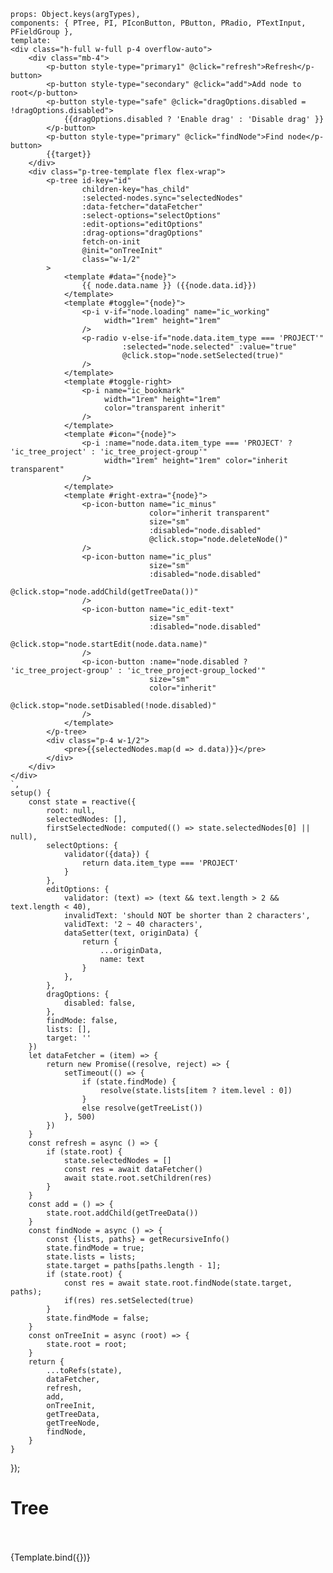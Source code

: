 
<Meta title='Data Display/Tree' argTypes={{}}/>


    props: Object.keys(argTypes),
    components: { PTree, PI, PIconButton, PButton, PRadio, PTextInput, PFieldGroup },
    template: `
    <div class="h-full w-full p-4 overflow-auto">
        <div class="mb-4">
            <p-button style-type="primary1" @click="refresh">Refresh</p-button>
            <p-button style-type="secondary" @click="add">Add node to root</p-button>
            <p-button style-type="safe" @click="dragOptions.disabled = !dragOptions.disabled">
                {{dragOptions.disabled ? 'Enable drag' : 'Disable drag' }}
            </p-button>
            <p-button style-type="primary" @click="findNode">Find node</p-button>
            {{target}}
        </div>
        <div class="p-tree-template flex flex-wrap">
            <p-tree id-key="id"
                    children-key="has_child"
                    :selected-nodes.sync="selectedNodes"
                    :data-fetcher="dataFetcher"
                    :select-options="selectOptions"
                    :edit-options="editOptions"
                    :drag-options="dragOptions"
                    fetch-on-init
                    @init="onTreeInit"
                    class="w-1/2"
            >
                <template #data="{node}">
                    {{ node.data.name }} ({{node.data.id}})
                </template>
                <template #toggle="{node}">
                    <p-i v-if="node.loading" name="ic_working"
                         width="1rem" height="1rem"
                    />
                    <p-radio v-else-if="node.data.item_type === 'PROJECT'"
                             :selected="node.selected" :value="true"
                             @click.stop="node.setSelected(true)"
                    />
                </template>
                <template #toggle-right>
                    <p-i name="ic_bookmark"
                         width="1rem" height="1rem"
                         color="transparent inherit"
                    />
                </template>
                <template #icon="{node}">
                    <p-i :name="node.data.item_type === 'PROJECT' ? 'ic_tree_project' : 'ic_tree_project-group'"
                         width="1rem" height="1rem" color="inherit transparent"
                    />
                </template>
                <template #right-extra="{node}">
                    <p-icon-button name="ic_minus"
                                   color="inherit transparent"
                                   size="sm"
                                   :disabled="node.disabled"
                                   @click.stop="node.deleteNode()"
                    />
                    <p-icon-button name="ic_plus"
                                   size="sm"
                                   :disabled="node.disabled"
                                   @click.stop="node.addChild(getTreeData())"
                    />
                    <p-icon-button name="ic_edit-text"
                                   size="sm"
                                   :disabled="node.disabled"
                                   @click.stop="node.startEdit(node.data.name)"
                    />
                    <p-icon-button :name="node.disabled ? 'ic_tree_project-group' : 'ic_tree_project-group_locked'"
                                   size="sm"
                                   color="inherit"
                                   @click.stop="node.setDisabled(!node.disabled)"
                    />
                </template>
            </p-tree>
            <div class="p-4 w-1/2">
                <pre>{{selectedNodes.map(d => d.data)}}</pre>
            </div>
        </div>
    </div>
    `,
    setup() {
        const state = reactive({
            root: null,
            selectedNodes: [],
            firstSelectedNode: computed(() => state.selectedNodes[0] || null),
            selectOptions: {
                validator({data}) {
                    return data.item_type === 'PROJECT'
                }
            },
            editOptions: {
                validator: (text) => (text && text.length > 2 && text.length < 40),
                invalidText: 'should NOT be shorter than 2 characters',
                validText: '2 ~ 40 characters',
                dataSetter(text, originData) {
                    return {
                        ...originData,
                        name: text
                    }
                },
            },
            dragOptions: {
                disabled: false,
            },
            findMode: false,
            lists: [],
            target: ''
        })
        let dataFetcher = (item) => {
            return new Promise((resolve, reject) => {
                setTimeout(() => {
                    if (state.findMode) {
                        resolve(state.lists[item ? item.level : 0])
                    }
                    else resolve(getTreeList())
                }, 500)
            })
        }
        const refresh = async () => {
            if (state.root) {
                state.selectedNodes = []
                const res = await dataFetcher()
                await state.root.setChildren(res)
            }
        }
        const add = () => {
            state.root.addChild(getTreeData())
        }
        const findNode = async () => {
            const {lists, paths} = getRecursiveInfo()
            state.findMode = true;
            state.lists = lists;
            state.target = paths[paths.length - 1];
            if (state.root) {
                const res = await state.root.findNode(state.target, paths);
                if(res) res.setSelected(true)
            }
            state.findMode = false;
        }
        const onTreeInit = async (root) => {
            state.root = root;
        }
        return {
            ...toRefs(state),
            dataFetcher,
            refresh,
            add,
            onTreeInit,
            getTreeData,
            getTreeNode,
            findNode,
        }
    }
});


# Tree
<br/>
<br/>

<Canvas>
    <Story name="playground">
        {Template.bind({})}
    </Story>
</Canvas>

